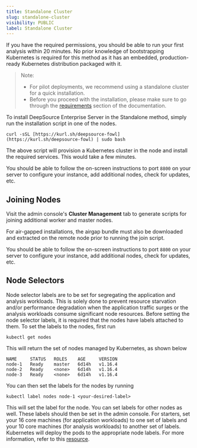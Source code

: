 ```yaml
---
title: Standalone Cluster
slug: standalone-cluster
visibility: PUBLIC
label: Standalone Cluster
---
```

If you have the required permissions, you should be able to run your first analysis within 20 minutes. No prior knowledge of bootstrapping Kubernetes is required for this method as it has an embedded, production-ready Kubernetes distribution packaged with it.

> Note:
>
> - For pilot deployments, we recommend using a standalone cluster for a quick installation.
> - Before you proceed with the installation, please make sure to go through the [requirements](https://docs.deepsource.com/docs/enterprise-server-requirements) section of the documentation.

To install DeepSource Enterprise Server in the Standalone method, simply run the installation script in one of the nodes.

```Text Shell
curl -sSL [https://kurl.sh/deepsource-fowl](https://kurl.sh/deepsource-fowl) | sudo bash
```

The above script will provision a Kubernetes cluster in the node and install the required services. This would take a few minutes.

You should be able to follow the on-screen instructions to port `8800` on your server to configure your instance, add additional nodes, check for updates, etc.

## Joining Nodes

Visit the admin console's **Cluster Management** tab to generate scripts for joining additional worker and master nodes.

For air-gapped installations, the airgap bundle must also be downloaded and extracted on the remote node prior to running the join script.

You should be able to follow the on-screen instructions to port `8800` on your server to configure your instance, add additional nodes, check for updates, etc.

## Node Selectors

Node selector labels are to be set for segregating the application and analysis workloads. This is solely done to prevent resource starvation and/or performance degradation when the application traffic surges or the analysis workloads consume significant node resources. Before setting the node selector labels, it is required that the nodes have labels attached to them. To set the labels to the nodes, first run

```Text Shell
kubectl get nodes
```

This will return the set of nodes managed by Kubernetes, as shown below

```Text Shell
NAME     STATUS   ROLES    AGE     VERSION
node-1   Ready    master   6d14h   v1.16.4
node-2   Ready    <none>   6d14h   v1.16.4
node-3   Ready    <none>   6d14h   v1.16.4
```

You can then set the labels for the nodes by running

```Text Shell
kubectl label nodes node-1 <your-desired-label>
```

This will set the label for the node. You can set labels for other nodes as well. These labels should then be set in the admin console. For starters, set your 16 core machines (for application workloads) to one set of labels and your 10 core machines (for analysis workloads) to another set of labels. Kubernetes will deploy the pods to the appropriate node labels. For more information, refer to this [resource](https://kubernetes.io/docs/concepts/scheduling-eviction/assign-pod-node/#nodeselector).
